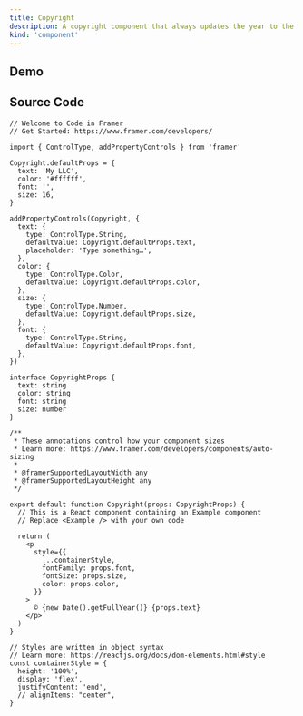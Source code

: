 ```yaml
---
title: Copyright
description: A copyright component that always updates the year to the current year
kind: 'component'
---
```


## Demo

<Copyright />

## Source Code

```tsx
// Welcome to Code in Framer
// Get Started: https://www.framer.com/developers/

import { ControlType, addPropertyControls } from 'framer'

Copyright.defaultProps = {
  text: 'My LLC',
  color: '#ffffff',
  font: '',
  size: 16,
}

addPropertyControls(Copyright, {
  text: {
    type: ControlType.String,
    defaultValue: Copyright.defaultProps.text,
    placeholder: 'Type something…',
  },
  color: {
    type: ControlType.Color,
    defaultValue: Copyright.defaultProps.color,
  },
  size: {
    type: ControlType.Number,
    defaultValue: Copyright.defaultProps.size,
  },
  font: {
    type: ControlType.String,
    defaultValue: Copyright.defaultProps.font,
  },
})

interface CopyrightProps {
  text: string
  color: string
  font: string
  size: number
}

/**
 * These annotations control how your component sizes
 * Learn more: https://www.framer.com/developers/components/auto-sizing
 *
 * @framerSupportedLayoutWidth any
 * @framerSupportedLayoutHeight any
 */

export default function Copyright(props: CopyrightProps) {
  // This is a React component containing an Example component
  // Replace <Example /> with your own code

  return (
    <p
      style={{
        ...containerStyle,
        fontFamily: props.font,
        fontSize: props.size,
        color: props.color,
      }}
    >
      © {new Date().getFullYear()} {props.text}
    </p>
  )
}

// Styles are written in object syntax
// Learn more: https://reactjs.org/docs/dom-elements.html#style
const containerStyle = {
  height: '100%',
  display: 'flex',
  justifyContent: 'end',
  // alignItems: "center",
}
```
